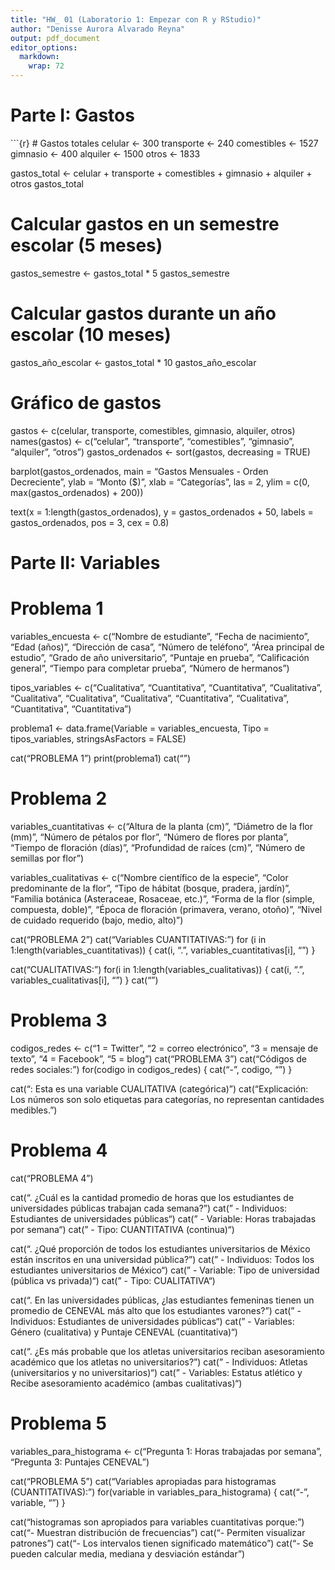 ---
title: "HW_ 01 (Laboratorio 1: Empezar con R y RStudio)"
author: "Denisse Aurora Alvarado Reyna"
output: pdf_document
editor_options: 
  markdown: 
    wrap: 72
---

# Parte I: Gastos

\`\`\`{r} \# Gastos totales celular \<- 300 transporte \<- 240
comestibles \<- 1527 gimnasio \<- 400 alquiler \<- 1500 otros \<- 1833

gastos_total \<- celular + transporte + comestibles + gimnasio +
alquiler + otros gastos_total

# Calcular gastos en un semestre escolar (5 meses)

gastos_semestre \<- gastos_total \* 5 gastos_semestre

# Calcular gastos durante un año escolar (10 meses)

gastos_año_escolar \<- gastos_total \* 10 gastos_año_escolar

# Gráfico de gastos

gastos \<- c(celular, transporte, comestibles, gimnasio, alquiler,
otros) names(gastos) \<- c("celular", "transporte", "comestibles",
"gimnasio", "alquiler", "otros") gastos_ordenados \<- sort(gastos,
decreasing = TRUE)

barplot(gastos_ordenados, main = "Gastos Mensuales - Orden Decreciente",
ylab = "Monto (\$)", xlab = "Categorías", las = 2, ylim = c(0,
max(gastos_ordenados) + 200))

text(x = 1:length(gastos_ordenados), y = gastos_ordenados + 50, labels =
gastos_ordenados, pos = 3, cex = 0.8)

# Parte II: Variables

# Problema 1

variables_encuesta \<- c("Nombre de estudiante", "Fecha de nacimiento",
"Edad (años)", "Dirección de casa", "Número de teléfono", "Área
principal de estudio", "Grado de año universitario", "Puntaje en
prueba", "Calificación general", "Tiempo para completar prueba", "Número
de hermanos")

tipos_variables \<- c("Cualitativa", "Cuantitativa", "Cuantitativa",
"Cualitativa", "Cualitativa", "Cualitativa", "Cualitativa",
"Cuantitativa", "Cualitativa", "Cuantitativa", "Cuantitativa")

problema1 \<- data.frame(Variable = variables_encuesta, Tipo =
tipos_variables, stringsAsFactors = FALSE)

cat("PROBLEMA 1\n") print(problema1) cat("\n\n")

# Problema 2

variables_cuantitativas \<- c("Altura de la planta (cm)", "Diámetro de
la flor (mm)", "Número de pétalos por flor", "Número de flores por
planta", "Tiempo de floración (días)", "Profundidad de raíces (cm)",
"Número de semillas por flor")

variables_cualitativas \<- c("Nombre científico de la especie", "Color
predominante de la flor", "Tipo de hábitat (bosque, pradera, jardín)",
"Familia botánica (Asteraceae, Rosaceae, etc.)", "Forma de la flor
(simple, compuesta, doble)", "Época de floración (primavera, verano,
otoño)", "Nivel de cuidado requerido (bajo, medio, alto)")

cat("PROBLEMA 2\n") cat("Variables CUANTITATIVAS:\n") for (i in
1:length(variables_cuantitativas)) { cat(i, ".",
variables_cuantitativas[i], "\n") }

cat("\nVariables CUALITATIVAS:\n") for(i in
1:length(variables_cualitativas)) { cat(i, ".",
variables_cualitativas[i], "\n") } cat("\n\n")

# Problema 3

codigos_redes \<- c("1 = Twitter", "2 = correo electrónico", "3 =
mensaje de texto", "4 = Facebook", "5 = blog") cat("PROBLEMA 3\n")
cat("Códigos de redes sociales:\n") for(codigo in codigos_redes) {
cat("-", codigo, "\n") }

cat("\nRespuesta: Esta es una variable CUALITATIVA (categórica)\n")
cat("Explicación: Los números son solo etiquetas para categorías, no
representan cantidades medibles.\n\n")

# Problema 4

cat("PROBLEMA 4\n")

cat("\n1. ¿Cuál es la cantidad promedio de horas que los estudiantes de
universidades públicas trabajan cada semana?\n") cat(" - Individuos:
Estudiantes de universidades públicas\n") cat(" - Variable: Horas
trabajadas por semana\n") cat(" - Tipo: CUANTITATIVA (continua)\n")

cat("\n2. ¿Qué proporción de todos los estudiantes universitarios de
México están inscritos en una universidad pública?\n") cat(" -
Individuos: Todos los estudiantes universitarios de México\n") cat(" -
Variable: Tipo de universidad (pública vs privada)\n") cat(" - Tipo:
CUALITATIVA\n")

cat("\n3. En las universidades públicas, ¿las estudiantes femeninas
tienen un promedio de CENEVAL más alto que los estudiantes varones?\n")
cat(" - Individuos: Estudiantes de universidades públicas\n") cat(" -
Variables: Género (cualitativa) y Puntaje CENEVAL (cuantitativa)\n")

cat("\n4. ¿Es más probable que los atletas universitarios reciban
asesoramiento académico que los atletas no universitarios?\n") cat(" -
Individuos: Atletas (universitarios y no universitarios)\n") cat(" -
Variables: Estatus atlético y Recibe asesoramiento académico (ambas
cualitativas)\n\n")

# Problema 5

variables_para_histograma \<- c("Pregunta 1: Horas trabajadas por
semana", "Pregunta 3: Puntajes CENEVAL")

cat("PROBLEMA 5\n") cat("Variables apropiadas para histogramas
(CUANTITATIVAS):\n") for(variable in variables_para_histograma) {
cat("-", variable, "\n") }

cat("\nLos histogramas son apropiados para variables cuantitativas
porque:\n") cat("- Muestran distribución de frecuencias\n") cat("-
Permiten visualizar patrones\n") cat("- Los intervalos tienen
significado matemático\n") cat("- Se pueden calcular media, mediana y
desviación estándar\n")
